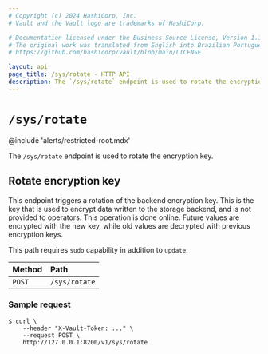 ```yaml
---
# Copyright (c) 2024 HashiCorp, Inc.
# Vault and the Vault logo are trademarks of HashiCorp.

# Documentation licensed under the Business Source License, Version 1.1.
# The original work was translated from English into Brazilian Portuguese.
# https://github.com/hashicorp/vault/blob/main/LICENSE

layout: api
page_title: /sys/rotate - HTTP API
description: The `/sys/rotate` endpoint is used to rotate the encryption key.
---
```


# `/sys/rotate`

@include 'alerts/restricted-root.mdx'

The `/sys/rotate` endpoint is used to rotate the encryption key.

## Rotate encryption key

This endpoint triggers a rotation of the backend encryption key. This is the key
that is used to encrypt data written to the storage backend, and is not provided
to operators. This operation is done online. Future values are encrypted with
the new key, while old values are decrypted with previous encryption keys.

This path requires `sudo` capability in addition to `update`.

| Method | Path          |
| :----- | :------------ |
| `POST` | `/sys/rotate` |

### Sample request

```shell-session
$ curl \
    --header "X-Vault-Token: ..." \
    --request POST \
    http://127.0.0.1:8200/v1/sys/rotate
```
